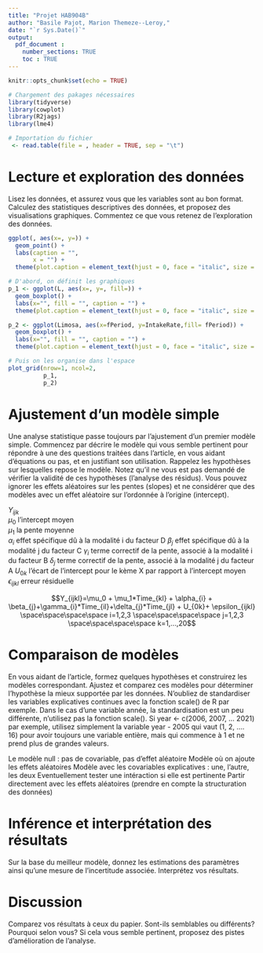 ```yaml
---
title: "Projet HAB904B"
author: "Basile Pajot, Marion Themeze--Leroy,"
date: "`r Sys.Date()`"
output: 
  pdf_document : 
    number_sections: TRUE
    toc : TRUE 
---
```


```r
knitr::opts_chunk$set(echo = TRUE)
```


```r
# Chargement des pakages nécessaires
library(tidyverse)
library(cowplot)
library(R2jags)
library(lme4)
```


```r
# Importation du fichier 
 <- read.table(file = , header = TRUE, sep = "\t")
```

# **Lecture et exploration des données**
Lisez les données, et assurez vous que les variables sont au bon format. Calculez des statistiques descriptives des données, et proposez des visualisations graphiques. Commentez ce que vous retenez de l'exploration des données.

```r
ggplot(, aes(x=, y=)) +
  geom_point() +
  labs(caption = "",
       x = "") +
  theme(plot.caption = element_text(hjust = 0, face = "italic", size = 12))
```

```r
# D'abord, on définit les graphiques
p_1 <- ggplot(L, aes(x=, y=, fill=)) + 
  geom_boxplot() + 
  labs(x="", fill = "", caption = "") + 
  theme(plot.caption = element_text(hjust = 0, face = "italic", size = 14))

p_2 <- ggplot(Limosa, aes(x=fPeriod, y=IntakeRate,fill= fPeriod)) + 
  geom_boxplot() + 
  labs(x="", fill = "", caption = "") + 
  theme(plot.caption = element_text(hjust = 0, face = "italic", size = 14))

# Puis on les organise dans l'espace
plot_grid(nrow=1, ncol=2,
          p_1,
          p_2)
```
# **Ajustement d'un modèle simple**
Une analyse statistique passe toujours par l'ajustement d'un premier modèle simple. Commencez par décrire le modèle qui vous semble pertinent pour répondre à une des questions traitées dans l'article, en vous aidant d'équations ou pas, et en justifiant son utilisation. Rappelez les hypothèses sur lesquelles repose le modèle. Notez qu'il ne vous est pas demandé de vérifier la validité de ces hypothèses (l'analyse des résidus). Vous pouvez ignorer les effets aléatoires sur les pentes (slopes) et ne considérer que des modèles avec un effet aléatoire sur l'ordonnée à l'origine (intercept).

$Y_{ijk}$   
$\mu_0$ l'intercept moyen  
$\mu_1$ la pente moyenne  
$\alpha_{i}$ effet spécifique dû à la modalité i du facteur D 
$\beta_{j}$ effet spécifique dû à la modalité j du facteur C 
$\gamma_{i}$ terme correctif de la pente, associé à la modalité i du facteur B
$\delta_{j}$ terme correctif de la pente, associé à la modalité j du facteur A
$U_{0k}$ l'écart de l'intercept pour le kème X par rapport à l'intercept moyen  
$\epsilon_{ijkl}$ erreur résiduelle 

$$Y_{ijkl}=\mu_0 + \mu_1*Time_{kl} + \alpha_{i} + \beta_{j}+\gamma_{i}*Time_{il}+\delta_{j}*Time_{jl} + U_{0k}+ \epsilon_{ijkl} \space\space\space\space i=1,2,3 \space\space\space\space j=1,2,3 \space\space\space\space k=1,...,20$$

# **Comparaison de modèles**
En vous aidant de l'article, formez quelques hypothèses et construirez les modèles correspondant. Ajustez et comparez ces modèles pour déterminer l'hypothèse la mieux supportée par les données. N'oubliez de standardiser les variables explicatives continues avec la fonction scale() de R par exemple. Dans le cas d'une variable année, la standardisation est un peu différente, n'utilisez pas la fonction scale(). Si year <- c(2006, 2007, ... 2021) par exemple, utilisez simplement la variable year - 2005 qui vaut (1, 2, .... 16) pour avoir toujours une variable entière, mais qui commence à 1 et ne prend plus de grandes valeurs.


Le modèle null : pas de covariable, pas d'effet aléatoire 
Modèle où on ajoute les effets aléatoires 
Modèle avec les covariables explicatives : une, l'autre, les deux 
Eventuellement tester une intéraction si elle est pertinente
Partir directement avec les effets aléatoires (prendre en compte la structuration des données)

# **Inférence et interprétation des résultats**
Sur la base du meilleur modèle, donnez les estimations des paramètres ainsi qu'une mesure de l'incertitude associée. Interprétez vos résultats.

# **Discussion**
Comparez vos résultats à ceux du papier. Sont-ils semblables ou différents? Pourquoi selon vous? Si cela vous semble pertinent, proposez des pistes d'amélioration de l'analyse.

